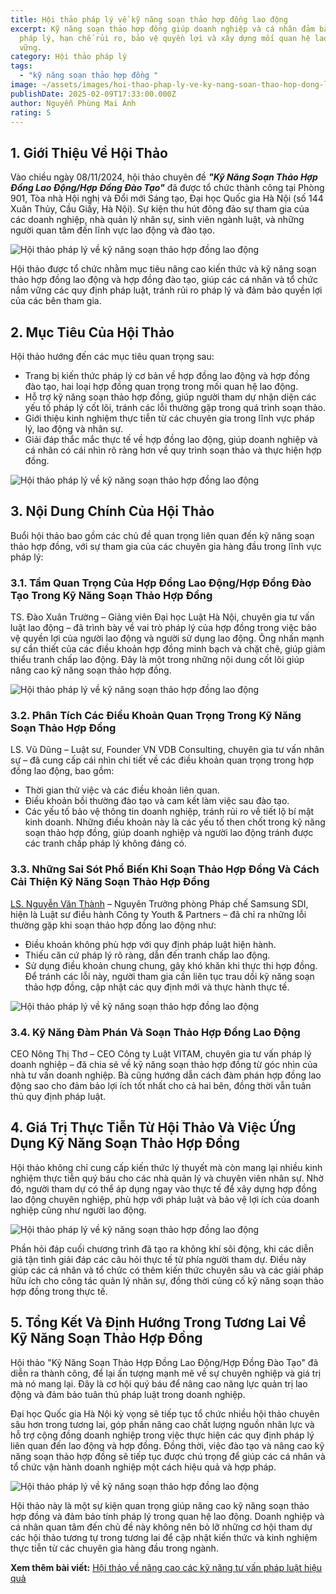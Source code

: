 ```yaml
---
title: Hội thảo pháp lý về kỹ năng soạn thảo hợp đồng lao động
excerpt: Kỹ năng soạn thảo hợp đồng giúp doanh nghiệp và cá nhân đảm bảo tính
  pháp lý, hạn chế rủi ro, bảo vệ quyền lợi và xây dựng mối quan hệ lao động bền
  vững.
category: Hội thảo pháp lý
tags:
  - "kỹ năng soạn thảo hợp đồng "
image: ~/assets/images/hoi-thao-phap-ly-ve-ky-nang-soan-thao-hop-dong-lao-dong.jpg
publishDate: 2025-02-09T17:33:00.000Z
author: Nguyễn Phùng Mai Ánh
rating: 5
---
```

## 1. Giới Thiệu Về Hội Thảo

Vào chiều ngày 08/11/2024, hội thảo chuyên đề ***"Kỹ Năng Soạn Thảo Hợp Đồng Lao Động/Hợp Đồng Đào Tạo"*** đã được tổ chức thành công tại Phòng 901, Tòa nhà Hội nghị và Đổi mới Sáng tạo, Đại học Quốc gia Hà Nội (số 144 Xuân Thủy, Cầu Giấy, Hà Nội). Sự kiện thu hút đông đảo sự tham gia của các doanh nghiệp, nhà quản lý nhân sự, sinh viên ngành luật, và những người quan tâm đến lĩnh vực lao động và đào tạo.

![Hội thảo pháp lý về kỹ năng soạn thảo hợp đồng lao động](~/assets/images/hoi-thao-phap-ly-ve-ky-nang-soan-thao-hop-dong-lao-dong-1.jpg "Hội thảo pháp lý về kỹ năng soạn thảo hợp đồng lao động")

Hội thảo được tổ chức nhằm mục tiêu nâng cao kiến thức và kỹ năng soạn thảo hợp đồng lao động và hợp đồng đào tạo, giúp các cá nhân và tổ chức nắm vững các quy định pháp luật, tránh rủi ro pháp lý và đảm bảo quyền lợi của các bên tham gia.

## 2. Mục Tiêu Của Hội Thảo

Hội thảo hướng đến các mục tiêu quan trọng sau:

* Trang bị kiến thức pháp lý cơ bản về hợp đồng lao động và hợp đồng đào tạo, hai loại hợp đồng quan trọng trong mối quan hệ lao động.
* Hỗ trợ kỹ năng soạn thảo hợp đồng, giúp người tham dự nhận diện các yếu tố pháp lý cốt lõi, tránh các lỗi thường gặp trong quá trình soạn thảo.
* Giới thiệu kinh nghiệm thực tiễn từ các chuyên gia trong lĩnh vực pháp lý, lao động và nhân sự.
* Giải đáp thắc mắc thực tế về hợp đồng lao động, giúp doanh nghiệp và cá nhân có cái nhìn rõ ràng hơn về quy trình soạn thảo và thực hiện hợp đồng.

![Hội thảo pháp lý về kỹ năng soạn thảo hợp đồng lao động](~/assets/images/hoi-thao-phap-ly-ve-ky-nang-soan-thao-hop-dong-lao-dong-2.jpg "Hội thảo pháp lý về kỹ năng soạn thảo hợp đồng lao động")

## 3. Nội Dung Chính Của Hội Thảo

Buổi hội thảo bao gồm các chủ đề quan trọng liên quan đến kỹ năng soạn thảo hợp đồng, với sự tham gia của các chuyên gia hàng đầu trong lĩnh vực pháp lý:

### 3.1. Tầm Quan Trọng Của Hợp Đồng Lao Động/Hợp Đồng Đào Tạo Trong Kỹ Năng Soạn Thảo Hợp Đồng

TS. Đào Xuân Trường – Giảng viên Đại học Luật Hà Nội, chuyên gia tư vấn luật lao động – đã trình bày về vai trò pháp lý của hợp đồng trong việc bảo vệ quyền lợi của người lao động và người sử dụng lao động. Ông nhấn mạnh sự cần thiết của các điều khoản hợp đồng minh bạch và chặt chẽ, giúp giảm thiểu tranh chấp lao động. Đây là một trong những nội dung cốt lõi giúp nâng cao kỹ năng soạn thảo hợp đồng.

![Hội thảo pháp lý về kỹ năng soạn thảo hợp đồng lao động](~/assets/images/hoi-thao-phap-ly-ve-ky-nang-soan-thao-hop-dong-lao-dong-4.png "Hội thảo pháp lý về kỹ năng soạn thảo hợp đồng lao động")

### 3.2. Phân Tích Các Điều Khoản Quan Trọng Trong Kỹ Năng Soạn Thảo Hợp Đồng

LS. Vũ Dũng – Luật sư, Founder VN VDB Consulting, chuyên gia tư vấn nhân sự – đã cung cấp cái nhìn chi tiết về các điều khoản quan trọng trong hợp đồng lao động, bao gồm:

* Thời gian thử việc và các điều khoản liên quan.
* Điều khoản bồi thường đào tạo và cam kết làm việc sau đào tạo.
* Các yếu tố bảo vệ thông tin doanh nghiệp, tránh rủi ro về tiết lộ bí mật kinh doanh. Những điều khoản này là các yếu tố then chốt trong kỹ năng soạn thảo hợp đồng, giúp doanh nghiệp và người lao động tránh được các tranh chấp pháp lý không đáng có.

### 3.3. Những Sai Sót Phổ Biến Khi Soạn Thảo Hợp Đồng Và Cách Cải Thiện Kỹ Năng Soạn Thảo Hợp Đồng

[LS. Nguyễn Văn Thành](https://yplawfirm.vn/tac-gia/luat-su-nguyen-van-thanh) – Nguyên Trưởng phòng Pháp chế Samsung SDI, hiện là Luật sư điều hành Công ty Youth & Partners – đã chỉ ra những lỗi thường gặp khi soạn thảo hợp đồng lao động như:

* Điều khoản không phù hợp với quy định pháp luật hiện hành.
* Thiếu căn cứ pháp lý rõ ràng, dẫn đến tranh chấp lao động.
* Sử dụng điều khoản chung chung, gây khó khăn khi thực thi hợp đồng. Để tránh các lỗi này, người tham gia cần liên tục trau dồi kỹ năng soạn thảo hợp đồng, cập nhật các quy định mới và thực hành thực tế.

![Hội thảo pháp lý về kỹ năng soạn thảo hợp đồng lao động](~/assets/images/hoi-thao-phap-ly-ve-ky-nang-soan-thao-hop-dong-lao-dong-3.jpg "Hội thảo pháp lý về kỹ năng soạn thảo hợp đồng lao động")

### 3.4. Kỹ Năng Đàm Phán Và Soạn Thảo Hợp Đồng Lao Động

CEO Nông Thị Thơ – CEO Công ty Luật VITAM, chuyên gia tư vấn pháp lý doanh nghiệp – đã chia sẻ về kỹ năng soạn thảo hợp đồng từ góc nhìn của nhà tư vấn doanh nghiệp. Bà cũng hướng dẫn cách đàm phán hợp đồng lao động sao cho đảm bảo lợi ích tốt nhất cho cả hai bên, đồng thời vẫn tuân thủ quy định pháp luật.

## 4. Giá Trị Thực Tiễn Từ Hội Thảo Và Việc Ứng Dụng Kỹ Năng Soạn Thảo Hợp Đồng

Hội thảo không chỉ cung cấp kiến thức lý thuyết mà còn mang lại nhiều kinh nghiệm thực tiễn quý báu cho các nhà quản lý và chuyên viên nhân sự. Nhờ đó, người tham dự có thể áp dụng ngay vào thực tế để xây dựng hợp đồng lao động chuyên nghiệp, phù hợp với pháp luật và bảo vệ lợi ích của doanh nghiệp cũng như người lao động.

![Hội thảo pháp lý về kỹ năng soạn thảo hợp đồng lao động](~/assets/images/hoi-thao-phap-ly-ve-ky-nang-soan-thao-hop-dong-lao-dong-5.jpg "Hội thảo pháp lý về kỹ năng soạn thảo hợp đồng lao động")

Phần hỏi đáp cuối chương trình đã tạo ra không khí sôi động, khi các diễn giả tận tình giải đáp các câu hỏi thực tế từ phía người tham dự. Điều này giúp các cá nhân và tổ chức có thêm kiến thức chuyên sâu và các giải pháp hữu ích cho công tác quản lý nhân sự, đồng thời củng cố kỹ năng soạn thảo hợp đồng trong thực tế.

## 5. Tổng Kết Và Định Hướng Trong Tương Lai Về Kỹ Năng Soạn Thảo Hợp Đồng

Hội thảo "Kỹ Năng Soạn Thảo Hợp Đồng Lao Động/Hợp Đồng Đào Tạo" đã diễn ra thành công, để lại ấn tượng mạnh mẽ về sự chuyên nghiệp và giá trị mà nó mang lại. Đây là cơ hội quý báu để nâng cao năng lực quản trị lao động và đảm bảo tuân thủ pháp luật trong doanh nghiệp.

Đại học Quốc gia Hà Nội kỳ vọng sẽ tiếp tục tổ chức nhiều hội thảo chuyên sâu hơn trong tương lai, góp phần nâng cao chất lượng nguồn nhân lực và hỗ trợ cộng đồng doanh nghiệp trong việc thực hiện các quy định pháp lý liên quan đến lao động và hợp đồng. Đồng thời, việc đào tạo và nâng cao kỹ năng soạn thảo hợp đồng sẽ tiếp tục được chú trọng để giúp các cá nhân và tổ chức vận hành doanh nghiệp một cách hiệu quả và hợp pháp.

![Hội thảo pháp lý về kỹ năng soạn thảo hợp đồng lao động](~/assets/images/hoi-thao-phap-ly-ve-ky-nang-soan-thao-hop-dong-lao-dong-6.jpg "Hội thảo pháp lý về kỹ năng soạn thảo hợp đồng lao động")

Hội thảo này là một sự kiện quan trọng giúp nâng cao kỹ năng soạn thảo hợp đồng và đảm bảo tính pháp lý trong quan hệ lao động. Doanh nghiệp và cá nhân quan tâm đến chủ đề này không nên bỏ lỡ những cơ hội tham dự các hội thảo tương tự trong tương lai để cập nhật kiến thức và kinh nghiệm thực tiễn từ các chuyên gia hàng đầu trong ngành.

**Xem thêm bài viết:** [Hội thảo về nâng cao các kỹ năng tư vấn pháp luật hiệu quả](https://yplawfirm.vn/tin-tuc/hoi-thao-ve-nang-cao-cac-ky-nang-tu-van-phap-luat-hieu-qua)
